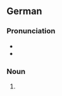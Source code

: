 ==German==

===Pronunciation===
* {{IPA|de|/ˈhaʊ̯sˌmɔɪ̯zə/}}
* {{audio|de|De-Hausmäuse.ogg|Audio}}

===Noun===
{{head|de|noun form}}

# {{inflection of|de|Hausmaus||nom//acc//gen|p}}